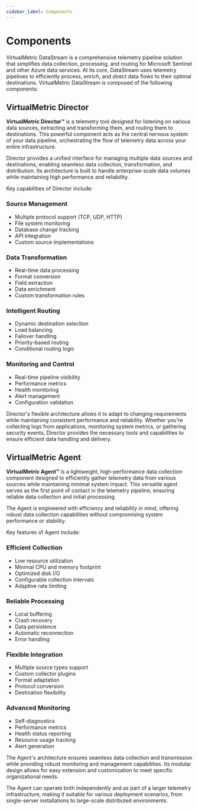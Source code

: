 ```yaml
---
sidebar_label: Components
---
```


# Components

VirtualMetric DataStream is a comprehensive telemetry pipeline solution that simplifies data collection, processing, and routing for Microsoft Sentinel and other Azure data services. At its core, DataStream uses telemetry pipelines to efficiently process, enrich, and direct data flows to their optimal destinations.
VirtualMetric DataStream is composed of the following components:

## VirtualMetric Director ##

**VirtualMetric Director&trade;** is a telemetry tool designed for listening on various data sources, extracting and transforming them, and routing them to destinations. This powerful component acts as the central nervous system of your data pipeline, orchestrating the flow of telemetry data across your entire infrastructure.

Director provides a unified interface for managing multiple data sources and destinations, enabling seamless data collection, transformation, and distribution. Its architecture is built to handle enterprise-scale data volumes while maintaining high performance and reliability.

Key capabilities of Director include:

### Source Management
  * Multiple protocol support (TCP, UDP, HTTP)
  * File system monitoring
  * Database change tracking
  * API integration
  * Custom source implementations

### Data Transformation
  * Real-time data processing
  * Format conversion
  * Field extraction
  * Data enrichment
  * Custom transformation rules

### Intelligent Routing
  * Dynamic destination selection
  * Load balancing
  * Failover handling
  * Priority-based routing
  * Conditional routing logic

### Monitoring and Control
  * Real-time pipeline visibility
  * Performance metrics
  * Health monitoring
  * Alert management
  * Configuration validation

Director's flexible architecture allows it to adapt to changing requirements while maintaining consistent performance and reliability. Whether you're collecting logs from applications, monitoring system metrics, or gathering security events, Director provides the necessary tools and capabilities to ensure efficient data handling and delivery.

## VirtualMetric Agent ##

**VirtualMetric Agent&trade;** is a lightweight, high-performance data collection component designed to efficiently gather telemetry data from various sources while maintaining minimal system impact. This versatile agent serves as the first point of contact in the telemetry pipeline, ensuring reliable data collection and initial processing.

The Agent is engineered with efficiency and reliability in mind, offering robust data collection capabilities without compromising system performance or stability.

Key features of Agent include:

### Efficient Collection
  * Low resource utilization
  * Minimal CPU and memory footprint
  * Optimized disk I/O
  * Configurable collection intervals
  * Adaptive rate limiting

### Reliable Processing
  * Local buffering
  * Crash recovery
  * Data persistence
  * Automatic reconnection
  * Error handling

### Flexible Integration
  * Multiple source types support
  * Custom collector plugins
  * Format adaptation
  * Protocol conversion
  * Destination flexibility

### Advanced Monitoring
  * Self-diagnostics
  * Performance metrics
  * Health status reporting
  * Resource usage tracking
  * Alert generation

The Agent's architecture ensures seamless data collection and transmission while providing robust monitoring and management capabilities. Its modular design allows for easy extension and customization to meet specific organizational needs.

The Agent can operate both independently and as part of a larger telemetry infrastructure, making it suitable for various deployment scenarios, from single-server installations to large-scale distributed environments.